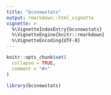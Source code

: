 ```yaml
---
title: "bcsnowstats"
output: rmarkdown::html_vignette
vignette: >
  %\VignetteIndexEntry{bcsnowstats}
  %\VignetteEngine{knitr::rmarkdown}
  %\VignetteEncoding{UTF-8}
---
```


```r
knitr::opts_chunk$set(
  collapse = TRUE,
  comment = "#>"
)
```

```r
library(bcsnowstats)
```
